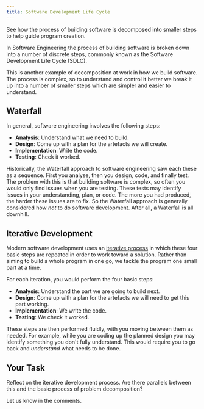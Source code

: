 ```yaml
---
title: Software Development Life Cycle
---
```


See how the process of building software is decomposed into smaller steps to help guide program creation.

In Software Engineering the process of building software is broken down into a number of discrete steps, commonly known as the Software Development Life Cycle (SDLC). 

This is another example of decomposition at work in how we build software. The process is complex, so to understand and control it better we break it up into a number of smaller steps which are simpler and easier to understand.

## Waterfall

In general, software engineering involves the following steps:

- **Analysis**: Understand what we need to build.
- **Design**: Come up with a plan for the artefacts we will create.
- **Implementation**: Write the code.
- **Testing**: Check it worked.

Historically, the Waterfall approach to software engineering saw each these as a sequence. First you analyse, then you design, code, and finally test. The problem with this is that building software is complex, so often you would only find issues when you are testing. These tests may identify issues in your understanding, plan, or code. The more you had produced, the harder these issues are to fix. So the Waterfall approach is generally considered how _not_ to do software development. After all, a Waterfall is all downhill.

## Iterative Development

Modern software development uses an [iterative process](https://en.wikipedia.org/wiki/Software_development_process#Agile_development) in which these four basic steps are repeated in order to work toward a solution. Rather than aiming to build a whole program in one go, we tackle the program one small part at a time.

For each iteration, you would perform the four basic steps:
- **Analysis**: Understand the part we are going to build next.
- **Design**: Come up with a plan for the artefacts we will need to get this part working.
- **Implementation**: We write the code.
- **Testing**: We check it worked.

These steps are then performed fluidly, with you moving between them as needed. For example, while you are coding up the planned design you may identify something you don't fully understand. This would require you to go back and _understand_ what needs to be done.

## Your Task

Reflect on the iterative development process. Are there parallels between this and the basic process of problem decomposition?

Let us know in the comments.